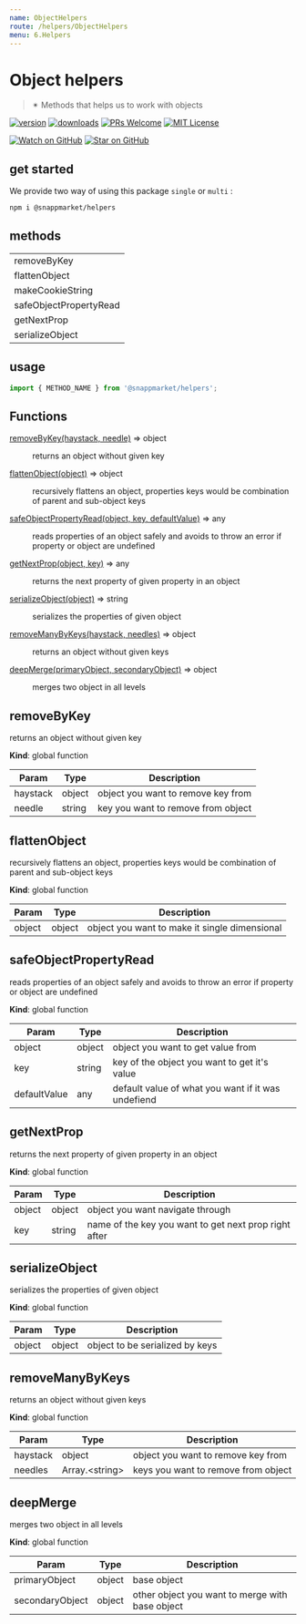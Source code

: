 ```yaml
---
name: ObjectHelpers
route: /helpers/ObjectHelpers
menu: 6.Helpers
---
```



# Object helpers
> ✴ Methods that helps us to work with objects

[![version](https://img.shields.io/npm/v/@snappmarket/helpers.svg?style=flat-square)](https://www.npmjs.com/package/@snappmarket/helpers)
[![downloads](https://img.shields.io/npm/dm/@snappmarket/helpers.svg?style=flat-square)](https://www.npmtrends.com/@snappmarket/helpers)
[![PRs Welcome](https://img.shields.io/badge/PRs-welcome-brightgreen.svg?style=flat-square)](http://makeapullrequest.com)
[![MIT License](https://img.shields.io/npm/l/@snappmarket/helpers.svg?style=flat-square)](https://github.com/snappmarket/frontend-toolbox/blob/develop/packages/ui/index.mdx)

[![Watch on GitHub](https://img.shields.io/github/watchers/snappmarket/frontend-toolbox.svg?style=social)](https://github.com/snappmarket/frontend-toolbox/watchers)
[![Star on GitHub](https://img.shields.io/github/stars/snappmarket/frontend-toolbox.svg?style=social)](https://github.com/snappmarket/frontend-toolbox/stargazers)

## get started
We provide two way of using this package `single` or `multi` :
```bash
npm i @snappmarket/helpers
```

## methods
|        |
| ------ |
| removeByKey                                                 |
| flattenObject                                                 |
| makeCookieString                                                 |
| safeObjectPropertyRead                                                 |
| getNextProp                                                 |
| serializeObject                                                 |

## usage
```javascript
import { METHOD_NAME } from '@snappmarket/helpers';
```

<!-- doc -->

## Functions

<dl>
<dt><a href="#removeByKey">removeByKey(haystack, needle)</a> ⇒ object</dt>
<dd><p>returns an object without given key</p>
</dd>
<dt><a href="#flattenObject">flattenObject(object)</a> ⇒ object</dt>
<dd><p>recursively flattens an object, properties keys would be combination of parent and sub-object keys</p>
</dd>
<dt><a href="#safeObjectPropertyRead">safeObjectPropertyRead(object, key, defaultValue)</a> ⇒ any</dt>
<dd><p>reads properties of an object safely and avoids to throw an error if property or object are undefined</p>
</dd>
<dt><a href="#getNextProp">getNextProp(object, key)</a> ⇒ any</dt>
<dd><p>returns the next property of given property in an object</p>
</dd>
<dt><a href="#serializeObject">serializeObject(object)</a> ⇒ string</dt>
<dd><p>serializes the properties of given object</p>
</dd>
<dt><a href="#removeManyByKeys">removeManyByKeys(haystack, needles)</a> ⇒ object</dt>
<dd><p>returns an object without given keys</p>
</dd>
<dt><a href="#deepMerge">deepMerge(primaryObject, secondaryObject)</a> ⇒ object</dt>
<dd><p>merges two object in all levels</p>
</dd>
</dl>

<a name="removeByKey"></a>

## removeByKey
returns an object without given key

**Kind**: global function

| Param | Type | Description |
| --- | --- | --- |
| haystack | object | object you want to remove key from |
| needle | string | key you want to remove from object |

<a name="flattenObject"></a>

## flattenObject
recursively flattens an object, properties keys would be combination of parent and sub-object keys

**Kind**: global function

| Param | Type | Description |
| --- | --- | --- |
| object | object | object you want to make it single dimensional |

<a name="safeObjectPropertyRead"></a>

## safeObjectPropertyRead
reads properties of an object safely and avoids to throw an error if property or object are undefined

**Kind**: global function

| Param | Type | Description |
| --- | --- | --- |
| object | object | object you want to get value from |
| key | string | key of the object you want to get it's value |
| defaultValue | any | default value of what you want if it was undefiend |

<a name="getNextProp"></a>

## getNextProp
returns the next property of given property in an object

**Kind**: global function

| Param | Type | Description |
| --- | --- | --- |
| object | object | object you want navigate through |
| key | string | name of the key you want to get next prop right after |

<a name="serializeObject"></a>

## serializeObject
serializes the properties of given object

**Kind**: global function

| Param | Type | Description |
| --- | --- | --- |
| object | object | object to be serialized by keys |

<a name="removeManyByKeys"></a>

## removeManyByKeys
returns an object without given keys

**Kind**: global function

| Param | Type | Description |
| --- | --- | --- |
| haystack | object | object you want to remove key from |
| needles | Array.&lt;string&gt; | keys you want to remove from object |

<a name="deepMerge"></a>

## deepMerge
merges two object in all levels

**Kind**: global function

| Param | Type | Description |
| --- | --- | --- |
| primaryObject | object | base object |
| secondaryObject | object | other object you want to merge with base object |

